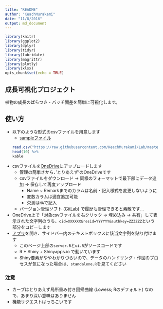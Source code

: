 ```yaml
---
title: "README"
author: "KeachMurakami"
date: "11/8/2016"
output: md_document
---
```


```r
library(knitr)
library(ggplot2)
library(dplyr)
library(tidyr)
library(lubridate)
library(magrittr)
library(plotly)
library(xlsx)
opts_chunk$set(echo = TRUE)
```

## 成長可視化プロジェクト

植物の成長のばらつき・バッチ間差を簡単に可視化します。


## 使い方

- 以下のような形式のcsvファイルを用意します  
    - [sampleファイル](https://github.com/KeachMurakami/Lab/blob/master/GrowthPlot/SampleData.csv)
```r
read.csv("https://raw.githubusercontent.com/KeachMurakami/Lab/master/GrowthPlot/SampleData.csv") %>%
  head(10) %>%
  kable
```

- csvファイルを[OneDrive](https://onedrive.live.com/)にアップロードします
    - 管理の簡単さから、‘とりあえず’のOneDriveです
    - csvファイルをダウンロード -> 同様のフォーマットで最下部にデータ追加 -> 保存して再度アップロード
        - Name ~ Remarkまでのカラムは名前・記入様式を変更しないように
        - 変数カラムは適宜追加可能
        - 欠測は`NA`で記入
    - バージョン管理ソフト ([GitLab](https://about.gitlab.com/)) で履歴も管理できると素敵です...
- OneDrive上で「対象csvファイルを右クリック -> 埋め込み -> 共有」して表示された文字列のうち、`cid=XXXXXX&resid=YYYYYY&authkey=ZZZZZZ`という部分をコピーします
- [アプリ](https://keachmurakami.shinyapps.io/GrowthPlot/)を開き、サイドバー内のテキストボックスに該当文字列を貼り付けます
    - このページ上部の`server.R`と`ui.R`がソースコードです
    - R + Shiny + Shinyapps.io で動いています
    - Shiny要素がややわかりづらいので、データのハンドリング・作図のプロセスが気になった場合は、`standalone.R`を見てください

### 注意

- カーブはとりあえず局所重み付き回帰曲線 (Lowess; Rのデフォルト) なので、あまり深い意味はありません
- 機能リクエストばっちこいです